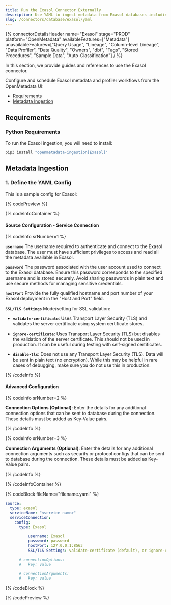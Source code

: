 ```yaml
---
title: Run the Exasol Connector Externally
description: Use YAML to ingest metadata from Exasol databases including tables, indexes, and analytical structures.
slug: /connectors/database/exasol/yaml
---
```








{% connectorDetailsHeader
name="Exasol"
stage="PROD"
platform="OpenMetadata"
availableFeatures=["Metadata"]
unavailableFeatures=["Query Usage", "Lineage", "Column-level Lineage", "Data Profiler", "Data Quality", "Owners", "dbt", "Tags", "Stored Procedures", "Sample Data", "Auto-Classification"]
/ %}

In this section, we provide guides and references to use the Exasol connector.

Configure and schedule Exasol metadata and profiler workflows from the OpenMetadata UI:

- [Requirements](#requirements)
- [Metadata Ingestion](#metadata-ingestion)

<ExternalIngestionDeployment />

## Requirements

### Python Requirements

<PythonRequirements />

To run the Exasol ingestion, you will need to install:

```bash
pip3 install "openmetadata-ingestion[Exasol]"
```

## Metadata Ingestion

### 1. Define the YAML Config

This is a sample config for Exasol:

{% codePreview %}

{% codeInfoContainer %}

#### Source Configuration - Service Connection

{% codeInfo srNumber=1 %}

**`username`** 
The username required to authenticate and connect to the Exasol database. The user must have sufficient privileges to access and read all the metadata available in Exasol.

**`password`**
The password associated with the user account used to connect to the Exasol database. Ensure this password corresponds to the specified username and is stored securely. Avoid sharing passwords in plain text and use secure methods for managing sensitive credentials.

**`hostPort`**
Provide the fully qualified hostname and port number of your Exasol deployment in the "Host and Port" field.

**`SSL/TLS Settings`** 
Mode/setting for SSL validation:

- **`validate-certificate`**: Uses Transport Layer Security (TLS) and validates the server certificate using system certificate stores.

- **`ignore-certificate`**: Uses Transport Layer Security (TLS) but disables the validation of the server certificate. This should not be used in production. It can be useful during testing with self-signed certificates.

- **`disable-tls`**: Does not use any Transport Layer Security (TLS). Data will be sent in plain text (no encryption).
While this may be helpful in rare cases of debugging, make sure you do not use this in production.

{% /codeInfo %}

#### Advanced Configuration

{% codeInfo srNumber=2 %}

**Connection Options (Optional)**: Enter the details for any additional connection options that can be sent to database during the connection. These details must be added as Key-Value pairs.

{% /codeInfo %}

{% codeInfo srNumber=3 %}

**Connection Arguments (Optional)**: Enter the details for any additional connection arguments such as security or protocol configs that can be sent to database during the connection. These details must be added as Key-Value pairs.

{% /codeInfo %}

{% /codeInfoContainer %}

{% codeBlock fileName="filename.yaml" %}

```yaml {% isCodeBlock=true %}
source:
  type: exasol
  serviceName: "<service name>"
  serviceConnection:
    config:
      type: Exasol
```
```yaml {% srNumber=1 %}
          username: Exasol
          password: password
          hostPort: 127.0.0.1:8563
          SSL/TLS Settings: validate-certificate (default), or ignore-certificate, or disable-tls
```
```yaml {% srNumber=2 %}
      # connectionOptions:
      #   key: value
```
```yaml {% srNumber=3 %}
      # connectionArguments:
      #   key: value
```

<SourceConfig />

<IngestionSink />

<WorkflowConfig />

{% /codeBlock %}

{% /codePreview %}

<IngestionCli />
